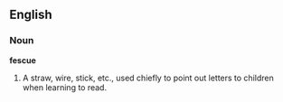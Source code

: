 ==English==

===Noun===

'''fescue'''

#A straw, wire, stick, etc., used chiefly to point out letters to children when learning to read.